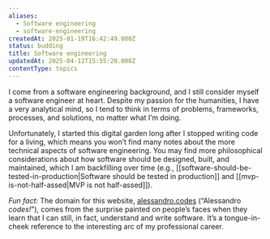 ```yaml
---
aliases:
  - Software engineering
  - software-engineering
createdAt: 2025-01-19T16:42:49.000Z
status: budding
title: Software engineering
updatedAt: 2025-04-12T15:55:20.000Z
contentType: topics
---
```

I come from a software engineering background, and I still consider myself a software engineer at heart. Despite my passion for the humanities, I have a very analytical mind, so I tend to think in terms of problems, frameworks, processes, and solutions, no matter what I’m doing.

Unfortunately, I started this digital garden long after I stopped writing code for a living, which means you won’t find many notes about the more technical aspects of software engineering. You may find more philosophical considerations about how software should be designed, built, and maintained, which I am backfilling over time (e.g., [[software-should-be-tested-in-production|Software should be tested in production]] and [[mvp-is-not-half-assed|MVP is not half-assed]]).

_Fun fact:_ The domain for this website, [alessandro.codes](https://alessandro.codes) (“Alessandro _codes!_”), comes from the surprise painted on people’s faces when they learn that I can still, in fact, understand and write software. It’s a tongue-in-cheek reference to the interesting arc of my professional career.

